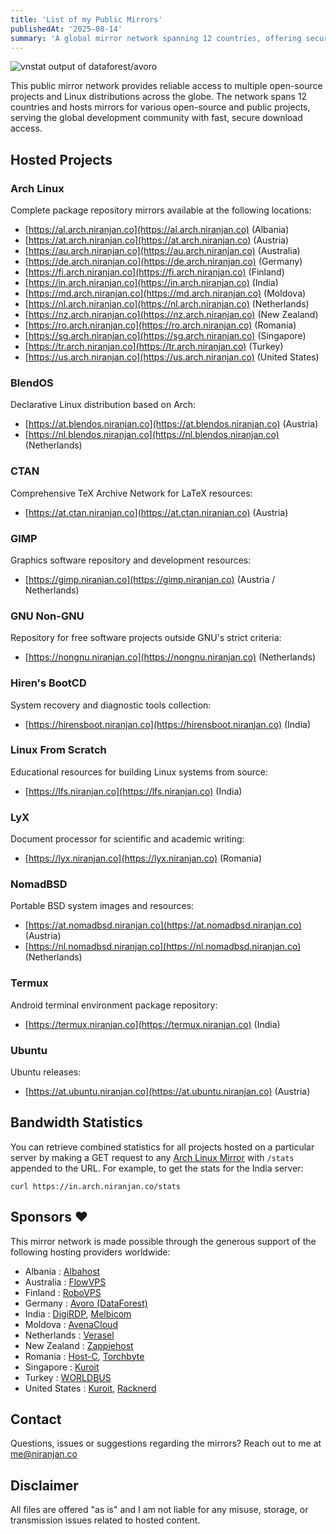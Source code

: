 ```yaml
---
title: 'List of my Public Mirrors'
publishedAt: '2025-08-14'
summary: 'A global mirror network spanning 12 countries, offering secure, fast, and always-available downloads for projects including Arch Linux, Ubuntu, Termux, and other public projects.'
---
```

![vnstat output of dataforest/avoro](/images/vnstat.png)

This public mirror network provides reliable access to multiple open-source projects and Linux distributions across the globe. The network spans 12 countries and hosts mirrors for various open-source and public projects, serving the global development community with fast, secure download access.

## Hosted Projects

### Arch Linux
Complete package repository mirrors available at the following locations:
- [https://al.arch.niranjan.co](https://al.arch.niranjan.co) (Albania)
- [https://at.arch.niranjan.co](https://at.arch.niranjan.co) (Austria)
- [https://au.arch.niranjan.co](https://au.arch.niranjan.co) (Australia)
- [https://de.arch.niranjan.co](https://de.arch.niranjan.co) (Germany)
- [https://fi.arch.niranjan.co](https://fi.arch.niranjan.co) (Finland)
- [https://in.arch.niranjan.co](https://in.arch.niranjan.co) (India)
- [https://md.arch.niranjan.co](https://md.arch.niranjan.co) (Moldova)
- [https://nl.arch.niranjan.co](https://nl.arch.niranjan.co) (Netherlands)
- [https://nz.arch.niranjan.co](https://nz.arch.niranjan.co) (New Zealand)
- [https://ro.arch.niranjan.co](https://ro.arch.niranjan.co) (Romania)
- [https://sg.arch.niranjan.co](https://sg.arch.niranjan.co) (Singapore)
- [https://tr.arch.niranjan.co](https://tr.arch.niranjan.co) (Turkey)
- [https://us.arch.niranjan.co](https://us.arch.niranjan.co) (United States)

### BlendOS
Declarative Linux distribution based on Arch:
- [https://at.blendos.niranjan.co](https://at.blendos.niranjan.co) (Austria)
- [https://nl.blendos.niranjan.co](https://nl.blendos.niranjan.co) (Netherlands)

### CTAN
Comprehensive TeX Archive Network for LaTeX resources:
- [https://at.ctan.niranjan.co](https://at.ctan.niranjan.co) (Austria)

### GIMP
Graphics software repository and development resources:
- [https://gimp.niranjan.co](https://gimp.niranjan.co) (Austria / Netherlands)

### GNU Non-GNU
Repository for free software projects outside GNU's strict criteria:
- [https://nongnu.niranjan.co](https://nongnu.niranjan.co) (Netherlands)

### Hiren's BootCD
System recovery and diagnostic tools collection:
- [https://hirensboot.niranjan.co](https://hirensboot.niranjan.co) (India)

### Linux From Scratch
Educational resources for building Linux systems from source:
- [https://lfs.niranjan.co](https://lfs.niranjan.co) (India)

### LyX
Document processor for scientific and academic writing:
- [https://lyx.niranjan.co](https://lyx.niranjan.co) (Romania)

### NomadBSD
Portable BSD system images and resources:
- [https://at.nomadbsd.niranjan.co](https://at.nomadbsd.niranjan.co) (Austria)
- [https://nl.nomadbsd.niranjan.co](https://nl.nomadbsd.niranjan.co) (Netherlands)

### Termux
Android terminal environment package repository:
- [https://termux.niranjan.co](https://termux.niranjan.co) (India)

### Ubuntu
Ubuntu releases:
- [https://at.ubuntu.niranjan.co](https://at.ubuntu.niranjan.co) (Austria)

## Bandwidth Statistics
You can retrieve combined statistics for all projects hosted on a particular server by making a GET request to any [Arch Linux Mirror](#arch-linux) with ` /stats ` appended to the URL.
For example, to get the stats for the India server:

```curl
curl https://in.arch.niranjan.co/stats
```

## Sponsors ❤️
This mirror network is made possible through the generous support of the following hosting providers worldwide:

- Albania : [Albahost](https://albahost.net?utm_source=niranjan.co)
- Australia : [FlowVPS](https://flowvps.com/?utm_source=niranjan.co)
- Finland : [RoboVPS](https://www.robovps.biz/en/?utm_source=niranjan.co)
- Germany : [Avoro (DataForest)](https://avoro.eu/en?utm_source=niranjan.co)
- India : [DigiRDP](https://digirdp.com/?utm_source=niranjan.co), [Melbicom](https://www.melbicom.net?utm_source=niranjan.co)
- Moldova : [AvenaCloud](https://avenacloud.com/?utm_source=niranjan.co)
- Netherlands : [Verasel](https://verasel.com/?utm_source=niranjan.co)
- New Zealand : [Zappiehost](https://zappiehost.com/?utm_source=niranjan.co)
- Romania : [Host-C](https://www.host-c.com/?utm_source=niranjan.co), [Torchbyte](https://torchbyte.com/?utm_source=niranjan.co)
- Singapore : [Kuroit](https://www.kuroit.com?utm_source=niranjan.co)
- Turkey : [WORLDBUS](https://worldbus.ge?utm_source=niranjan.co)
- United States : [Kuroit](https://www.kuroit.com/?utm_source=niranjan.co), [Racknerd](https://www.racknerd.com/?utm_source=niranjan.co)

## Contact
Questions, issues or suggestions regarding the mirrors? Reach out to me at [me@niranjan.co](mailto:me@niranjan.co)

## Disclaimer
All files are offered "as is" and I am not liable for any misuse, storage, or transmission issues related to hosted content.
